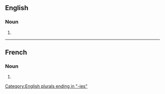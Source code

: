 ==English==

===Noun===
{{head|en|noun form}}

# {{plural of|flattery|lang=en}}

[[Category:English plurals ending in "-ies"]]

----

==French==

===Noun===
{{head|fr|noun plural form|g=f}}

# {{plural of|flatterie|lang=fr}}
